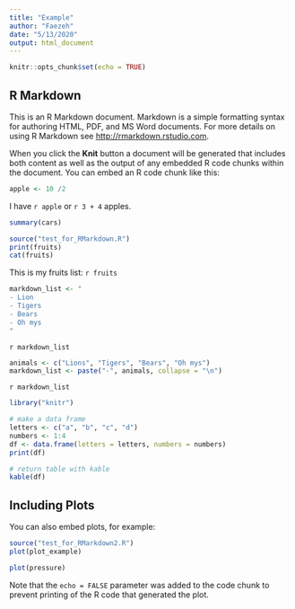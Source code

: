 ```yaml
---
title: "Example"
author: "Faezeh"
date: "5/13/2020"
output: html_document
---
```


```r
knitr::opts_chunk$set(echo = TRUE)
```



## R Markdown
This is an R Markdown document. Markdown is a simple formatting syntax for authoring HTML, PDF, and MS Word documents. For more details on using R Markdown see <http://rmarkdown.rstudio.com>.

When you click the **Knit** button a document will be generated that includes both content as well as the output of any embedded R code chunks within the document. You can embed an R code chunk like this:

```r
apple <- 10 /2
```

I have `r apple` or `r 3 + 4` apples.

```r
summary(cars)
```

```r
source("test_for_RMarkdown.R")
print(fruits)
cat(fruits)
```

This is my fruits list:
`r fruits` 

```r
markdown_list <- "
- Lion
- Tigers
- Bears
- Oh mys
"
```

`r markdown_list`

```r
animals <- c("Lions", "Tigers", "Bears", "Oh mys")
markdown_list <- paste("-", animals, collapse = "\n")
```

`r markdown_list`

```r
library("knitr")

# make a data frame
letters <- c("a", "b", "c", "d")
numbers <- 1:4
df <- data.frame(letters = letters, numbers = numbers)
print(df)

# return table with kable
kable(df)
```

## Including Plots

You can also embed plots, for example:

```r
source("test_for_RMarkdown2.R")
plot(plot_example)
```

```r
plot(pressure)
```

Note that the `echo = FALSE` parameter was added to the code chunk to prevent printing of the R code that generated the plot.
